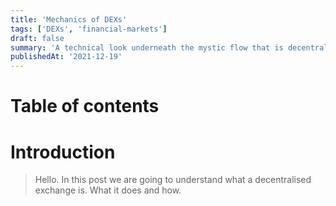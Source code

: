```yaml
---
title: 'Mechanics of DEXs'
tags: ['DEXs', 'financial-markets']
draft: false
summary: 'A technical look underneath the mystic flow that is decentralised exchanges'
publishedAt: '2021-12-19'
---
```


# Table of contents

# Introduction

> Hello. In this post we are going to understand what a decentralised exchange is. What it does and how.
